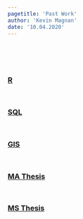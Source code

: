 ```yaml
---
pagetitle: 'Past Work'
author: 'Kevin Magnan'
date: '10.04.2020'
---
```


<style>
body {
  position: absolute;
  left: 150px;}
</style>

<br>
<br>
<br>
<h3>
[R](ranalysis.html)

<br>

[SQL](sql.html)

<br>

[GIS](gis.html)

<br>

[MA Thesis](mathesis.html)

<br>

[MS Thesis](graduate_thesis_semo.pdf)
</h3>